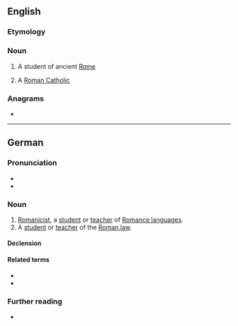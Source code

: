{{also|romanist}}
==English==

===Etymology===
{{suffix|en|Roman|ist}}

===Noun===
{{en-noun}}

# A student of ancient [[Rome]]
# {{lb|en|informal}} A [[Roman Catholic]]

===Anagrams===
* {{anagrams|en|a=aimnorst|Martinos|Monastir|Stromain}}

----

==German==
{{slim-wikipedia|Romanistik|lang=de}}

===Pronunciation===
* {{IPA|de|/ʁomaˈnɪst/}}
* {{audio|de|De-Romanist.ogg|Audio}}

===Noun===
{{de-noun|m|Romanisten|Romanisten|f=Romanistin}}

# [[Romanicist]], a [[student]] or [[teacher]] of [[Romance language]]s.
# A [[student]] or [[teacher]] of the [[Roman law]].

====Declension====
{{de-decl-noun-m|en|en}}

====Related terms====
* {{l|de|Romanistik}}
* {{l|de|romanistisch}}

===Further reading===
* {{R:Duden}}

{{C|de|Scientists}}